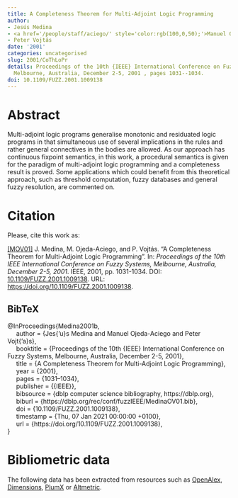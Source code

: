 ```yaml
---
title: A Completeness Theorem for Multi-Adjoint Logic Programming
author:
- Jesús Medina
- <a href='/people/staff/aciego/' style='color:rgb(100,0,50);'>Manuel Ojeda-Aciego</a>
- Peter Vojtás
date: '2001'
categories: uncategorised
slug: 2001/CoThLoPr
details: Proceedings of the 10th {IEEE} International Conference on Fuzzy Systems,
  Melbourne, Australia, December 2-5, 2001 , pages 1031--1034.
doi: 10.1109/FUZZ.2001.1009138
---
```




# Abstract


Multi-adjoint logic programs generalise monotonic and residuated logic programs in that simultaneous use of several implications in the rules and rather general connectives in the bodies are allowed. As our approach has continuous fixpoint semantics, in this work, a procedural semantics is given for the paradigm of multi-adjoint logic programming and a completeness result is proved. Some applications which could benefit from this theoretical approach, such as threshold computation, fuzzy databases and general fuzzy resolution, are commented on.








# Citation
Please, cite this work as:


<a name=bib-Medina2001b></a>[[MOV01]](#cite-Medina2001b) J. Medina, M. Ojeda-Aciego, and P. Vojtás. “A Completeness Theorem for Multi-Adjoint Logic Programming”. In: _Proceedings of the 10th IEEE International Conference on Fuzzy Systems, Melbourne, Australia, December 2-5, 2001_. IEEE, 2001, pp. 1031-1034. DOI: [10.1109/FUZZ.2001.1009138](https://doi.org/10.1109%2FFUZZ.2001.1009138). URL: [https://doi.org/10.1109/FUZZ.2001.1009138](https://doi.org/10.1109/FUZZ.2001.1009138).

::: {.callout-note appearance="minimal" collapse=true}

## BibTeX

@InProceedings{Medina2001b,<br>&nbsp;&nbsp;&nbsp;&nbsp;  author = {Jes{\a'u}s Medina and Manuel Ojeda-Aciego and Peter Vojt{\a'a}s},<br>&nbsp;&nbsp;&nbsp;&nbsp;  booktitle = {Proceedings of the 10th {IEEE} International Conference on Fuzzy Systems, Melbourne, Australia, December 2-5, 2001},<br>&nbsp;&nbsp;&nbsp;&nbsp;  title = {A Completeness Theorem for Multi-Adjoint Logic Programming},<br>&nbsp;&nbsp;&nbsp;&nbsp;  year = {2001},<br>&nbsp;&nbsp;&nbsp;&nbsp;  pages = {1031--1034},<br>&nbsp;&nbsp;&nbsp;&nbsp;  publisher = {{IEEE}},<br>&nbsp;&nbsp;&nbsp;&nbsp;  bibsource = {dblp computer science bibliography, https://dblp.org},<br>&nbsp;&nbsp;&nbsp;&nbsp;  biburl = {https://dblp.org/rec/conf/fuzzIEEE/MedinaOV01.bib},<br>&nbsp;&nbsp;&nbsp;&nbsp;  doi = {10.1109/FUZZ.2001.1009138},<br>&nbsp;&nbsp;&nbsp;&nbsp;  timestamp = {Thu, 07 Jan 2021 00:00:00 +0100},<br>&nbsp;&nbsp;&nbsp;&nbsp;  url = {https://doi.org/10.1109/FUZZ.2001.1009138},<br>}

:::



# Bibliometric data


The following data has been extracted from resources such as [OpenAlex](https://openalex.org/), [Dimensions](https://app.dimensions.ai/), [PlumX](https://www.elsevier.com/insights/metrics/plumx) or [Altmetric](https://www.altmetric.com/).

<div style="display: flex; justify-content: center; align-items: center; height: 100%;">
<span class="__dimensions_badge_embed__" data-doi="10.1109/FUZZ.2001.1009138" data-legend="always"></span></div><script async src="https://badge.dimensions.ai/badge.js" charset="utf-8"></script>

<div style="display: flex; justify-content: center; align-items: center; height: 100%;">
<a href="https://plu.mx/plum/a/?doi=10.1109/FUZZ.2001.1009138" class="plumx-details" data-site="plum" data-hide-when-empty="true">A Completeness Theorem for Multi-Adjoint Logic Programming</a></div>

<div style="display: flex; justify-content: center; align-items: center; height: 100%;">
<script type="text/javascript" src="https://d1bxh8uas1mnw7.cloudfront.net/assets/embed.js"></script><div data-badge-type="medium-donut" class="altmetric-embed" data-badge-details="right" data-doi="10.1109/FUZZ.2001.1009138"></div></div>


## Cites

The following graph plots the number of cites received by this work from its publication, on a yearly basis.

```r
#| echo: false
#| results: asis
#| warning: false
#| message: false
source(here::here('scripts', 'manage_publications.R'))
df <- readRDS('citation_history.rds')
plot_citation_history(df)
```



## Papers citing this work

The following is a non-exhaustive list of papers that cite this work:


<a name=bib-Deedar_2020></a>[[1]](#cite-Deedar_2020) M. H. Deedar and S. Munoz-Hernandez. “UFleSe: User-Friendly Parametric Framework for Expressive Flexible Searches”. In: _Canadian Journal of Electrical and Computer Engineering_ 43.4 (2020), p. 235–250. ISSN: 0840-8688. DOI: [10.1109/cjece.2020.2966733](https://doi.org/10.1109%2Fcjece.2020.2966733). URL: [http://dx.doi.org/10.1109/cjece.2020.2966733](http://dx.doi.org/10.1109/cjece.2020.2966733).

<a name=bib-Deedar_2021></a>[[2]](#cite-Deedar_2021) M. H. Deedar and S. Muñoz-Hernández. “Personalizing Fuzzy Search Criteria for Improving User-Based Flexible Search”. In: _Human Interaction, Emerging Technologies and Future Applications IV_. Springer International Publishing, 2021, p. 186–199. ISBN: 9783030740092. DOI: [10.1007/978-3-030-74009-2_24](https://doi.org/10.1007%2F978-3-030-74009-2_24). URL: [http://dx.doi.org/10.1007/978-3-030-74009-2_24](http://dx.doi.org/10.1007/978-3-030-74009-2_24).

<a name=bib-Guadarrama_2004></a>[[3]](#cite-Guadarrama_2004) S. Guadarrama, S. Muñoz, and C. Vaucheret. “Fuzzy Prolog: a new approach using soft constraints propagation”. In: _Fuzzy Sets and Systems_ 144.1 (May. 2004), p. 127–150. ISSN: 0165-0114. DOI: [10.1016/j.fss.2003.10.017](https://doi.org/10.1016%2Fj.fss.2003.10.017). URL: [http://dx.doi.org/10.1016/j.fss.2003.10.017](http://dx.doi.org/10.1016/j.fss.2003.10.017).

<a name=bib-Guller_2004></a>[[4]](#cite-Guller_2004) D. Guller. “Model and Fixpoint Semantics for Fuzzy Disjunctive Programs with Weak Similarity”. In: _Innovations in Intelligent Systems_. Springer Berlin Heidelberg, 2004, p. 151–202. ISBN: 9783540396154. DOI: [10.1007/978-3-540-39615-4_7](https://doi.org/10.1007%2F978-3-540-39615-4_7). URL: [http://dx.doi.org/10.1007/978-3-540-39615-4_7](http://dx.doi.org/10.1007/978-3-540-39615-4_7).

<a name=bib-Madrid_2021></a>[[5]](#cite-Madrid_2021) N. Madrid and M. Ojeda-Aciego. “Multi-adjoint lattices from adjoint triples with involutive negation”. In: _Fuzzy Sets and Systems_ 405 (Feb. 2021), p. 88–105. ISSN: 0165-0114. DOI: [10.1016/j.fss.2019.12.004](https://doi.org/10.1016%2Fj.fss.2019.12.004). URL: [http://dx.doi.org/10.1016/j.fss.2019.12.004](http://dx.doi.org/10.1016/j.fss.2019.12.004).

<a name=bib-Medina_2001></a>[[6]](#cite-Medina_2001) J. Medina, M. Ojeda-Aciego, and P. Vojtáš. “A Procedural Semantics for Multi-adjoint Logic Programming”. In: _Progress in Artificial Intelligence_. Springer Berlin Heidelberg, 2001, p. 290–297. ISBN: 9783540453291. DOI: [10.1007/3-540-45329-6_29](https://doi.org/10.1007%2F3-540-45329-6_29). URL: [http://dx.doi.org/10.1007/3-540-45329-6_29](http://dx.doi.org/10.1007/3-540-45329-6_29).

<a name=bib-Munoz_Hernandez_2009></a>[[7]](#cite-Munoz_Hernandez_2009) S. Munoz-Hernandez, V. P. Ceruelo, and H. Strass. “RFuzzy: An Expressive Simple Fuzzy Compiler”. In: _Bio-Inspired Systems: Computational and Ambient Intelligence_. Springer Berlin Heidelberg, 2009, p. 270–277. ISBN: 9783642024788. DOI: [10.1007/978-3-642-02478-8_34](https://doi.org/10.1007%2F978-3-642-02478-8_34). URL: [http://dx.doi.org/10.1007/978-3-642-02478-8_34](http://dx.doi.org/10.1007/978-3-642-02478-8_34).

<a name=bib-Munoz_Hernandez_2011></a>[[8]](#cite-Munoz_Hernandez_2011) S. Munoz-Hernandez, V. Pablos-Ceruelo, and H. Strass. “RFuzzy: Syntax, semantics and implementation details of a simple and expressive fuzzy tool over Prolog”. In: _Information Sciences_ 181.10 (May. 2011), p. 1951–1970. ISSN: 0020-0255. DOI: [10.1016/j.ins.2010.07.033](https://doi.org/10.1016%2Fj.ins.2010.07.033). URL: [http://dx.doi.org/10.1016/j.ins.2010.07.033](http://dx.doi.org/10.1016/j.ins.2010.07.033).

<a name=bib-Pablos_Ceruelo_2015></a>[[9]](#cite-Pablos_Ceruelo_2015) V. Pablos-Ceruelo and S. Munoz-Hernandez. “A Framework for Modelling Real-World Knowledge Capable of Obtaining Answers to Fuzzy and Flexible Searches”. In: _Computational Intelligence_. Springer International Publishing, Nov. 2015, p. 281–297. ISBN: 9783319233925. DOI: [10.1007/978-3-319-23392-5_16](https://doi.org/10.1007%2F978-3-319-23392-5_16). URL: [http://dx.doi.org/10.1007/978-3-319-23392-5_16](http://dx.doi.org/10.1007/978-3-319-23392-5_16).

<a name=bib-Pablos_Ceruelo_20142></a>[[10]](#cite-Pablos_Ceruelo_20142) V. Pablos-Ceruelo and S. Munoz-Hernandez. “FleSe: A Tool for Posing Flexible and Expressive (Fuzzy) Queries to a Regular Database”. In: _Distributed Computing and Artificial Intelligence, 11th International Conference_. Springer International Publishing, 2014, p. 157–164. ISBN: 9783319075938. DOI: [10.1007/978-3-319-07593-8_20](https://doi.org/10.1007%2F978-3-319-07593-8_20). URL: [http://dx.doi.org/10.1007/978-3-319-07593-8_20](http://dx.doi.org/10.1007/978-3-319-07593-8_20).

<a name=bib-Pablos_Ceruelo_2014></a>[[11]](#cite-Pablos_Ceruelo_2014) V. Pablos-Ceruelo and S. Munoz-Hernandez. “On modelling real-world knowledge to get answers to fuzzy and flexible searches without human intervention”. In: _2014 IEEE International Conference on Fuzzy Systems (FUZZ-IEEE)_. IEEE, Jul. 2014, p. 2329–2336. DOI: [10.1109/fuzz-ieee.2014.6891723](https://doi.org/10.1109%2Ffuzz-ieee.2014.6891723). URL: [http://dx.doi.org/10.1109/fuzz-ieee.2014.6891723](http://dx.doi.org/10.1109/fuzz-ieee.2014.6891723).

<a name=bib-Pablos_Ceruelo_20141></a>[[12]](#cite-Pablos_Ceruelo_20141) V. Pablos-Ceruelo and S. Muñoz-Hernández. “Introducing Similarity Relations in a Framework for Modelling Real-World Fuzzy Knowledge”. In: _Information Processing and Management of Uncertainty in Knowledge-Based Systems_. Springer International Publishing, 2014, p. 51–60. ISBN: 9783319088525. DOI: [10.1007/978-3-319-08852-5_6](https://doi.org/10.1007%2F978-3-319-08852-5_6). URL: [http://dx.doi.org/10.1007/978-3-319-08852-5_6](http://dx.doi.org/10.1007/978-3-319-08852-5_6).

